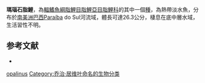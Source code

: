 {{Speciesbox
| status = NE
| status_system = IUCN3.1
| image = Brycon opalinus - 1700-1880 - Print - Iconographia Zoologica - Special Collections University of Amsterdam - UBA01 IZ14700059.tif
| genus = Brycon
| species = opalinus
| authority = [[Cuvier|Cuvier]], 1819
| synonyms = *''Chalceus opalinus''<br /><small>Cuvier, 1819</small>
*''Brycon bahiensis''<br /><small>Günther, 1864</small>
}}
'''瑪瑙石脂鯉'''，為[[輻鰭魚綱|輻鰭魚綱]][[脂鯉目|脂鯉目]][[脂鯉亞目|脂鯉亞目]][[脂鯉科|脂鯉科]]的其中一個[[種|種]]，為熱帶淡水魚，分布於[[南美洲|南美洲]][[巴西|巴西]]Paraíba do Sul河流域，體長可達26.3公分，棲息在底中層水域，生活習性不明。

==参考文献==
{{refbegin}}
*{{FishBase_species|genus=Brycon|species=opalinus|year=2013|month=11}}
{{refend}}
{{Taxonbar|from=Q995199}}

[[Category:石脂鯉屬|opalinus]]
[[Category:乔治·居维叶命名的生物分类|Category:乔治·居维叶命名的生物分类]]


{{魚類小作品}}